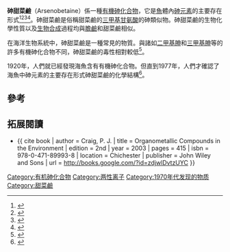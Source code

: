 {{Chembox
| Verifiedfields = changed
| Watchedfields = changed
| verifiedrevid = 457817360
| ImageFile = ArsenobetainePIC.svg
| ImageSize = 160
| ImageAlt = 砷甜菜鹼的結構式
| ImageFile1 = Arsenobetaine-zwitterion-3D-balls.png
| ImageSize1 = 160
| ImageAlt1 = 砷甜菜鹼的球棍模型
| PIN = 2-Trimethylarsoniumylacetate
| SystematicName = 2-(Trimethylarsaniumyl)acetate
|Section1={{Chembox Identifiers
| CASNo = 64436-13-1
| CASNo_Ref = {{cascite|correct|CAS}}
| PubChem = 47364
| MeSHName = Arsenobetaine
| RTECS = CH9750000
| Beilstein = 3933180
| KEGG_Ref = {{keggcite|changed|kegg}}
| KEGG = C19331
| SMILES = C[As+](C)(C)CC(=O)[O-]
| SMILES1 = C[As+](C)(C)CC([O-])=O
| ChemSpiderID_Ref = {{chemspidercite|changed|chemspider}}
| ChemSpiderID = 43109
| InChI = 1/C5H11AsO2/c1-6(2,3)4-5(7)8/h4H2,1-3H3
| InChIKey = SPTHHTGLGVZZRH-UHFFFAOYAQ
| StdInChI_Ref = {{stdinchicite|changed|chemspider}}
| StdInChI = 1S/C5H11AsO2/c1-6(2,3)4-5(7)8/h4H2,1-3H3
| StdInChIKey_Ref = {{stdinchicite|changed|chemspider}}
| StdInChIKey = SPTHHTGLGVZZRH-UHFFFAOYSA-N}}
|Section2={{Chembox Properties
| C=5 | H=11 | As=1 | O=2 
| MolarMass = 177.997501013 g mol<sup>−1</sup>}}
|Section3={{Chembox Hazards
| EUClass = 有毒(T)；對環境具危險性(N)
| RPhrases = {{R23/25}} {{R50/53}}
| SPhrases = {{S20/21}} {{S28}} {{S45}} {{S60}} {{S61}}
| AutoignitionPt =
 }}
}}

'''砷甜菜鹼'''（Arsenobetaine）係一種[[有機砷化合物|有機砷化合物]]，它是[[魚|魚]]體內[[砷元素|砷元素]]的主要存在形式<ref>{{cite journal | first1 = B. | last1 = Maher | title = Foreword: Research Front — Arsenic Biogeochemistry | journal = Environmental Chemistry | year = 2005 | volume = 2 | issue = 3 | pages= 139–140 | doi = 10.1071/EN05063 }}</ref><ref>{{cite journal | first1 = K. A. | last1 = Francesconi | title = Current Perspectives in Arsenic Environmental and Biological Research | journal = Environmental Chemistry | year = 2005 | volume = 2 | issue = 3 | pages = 141–145 | doi = 10.1071/EN05042 }}</ref><ref>{{cite journal | first1 = B. M. | last1 = Adair | first2 = S. B. | last2 = Waters | first3 = V. | last3 = Devesa | first4 = Z. | last4 = Drobna | first5 = M. | last5 = Styblo | first6 = D. J. | last6 = Thomas | title = Commonalities in Metabolism of Arsenicals | journal = Environmental Chemistry | year = 2005 | volume = 2 | issue = 3 | pages = 161–166 | doi = 10.1071/EN05054 }}</ref><ref>{{cite journal | first1 = J. C. | last1 = Ng | title = Environmental Contamination of Arsenic and its Toxicological Impact on Humans | journal = Environmental Chemistry | year = 2005 | volume = 2 | issue = 3 | pages = 146–160 | doi = 10.1071/EN05062 }}</ref>。砷甜菜鹼是俗稱甜菜鹼的[[甘胺酸甜菜鹼|三甲基甘氨酸]]的砷類似物。砷甜菜鹼的生物化學性質以及[[生物合成|生物合成]]過程均與[[膽鹼|膽鹼]]和甜菜鹼相似。

在海洋生物系統中，砷甜菜鹼是一種常見的物質。與諸如[[二甲基胂|二甲基胂]]和[[三甲基胂|三甲基胂]]等的許多有機砷化合物不同，砷甜菜鹼的毒性相對較低<ref>{{cite journal | last1 = Bhattacharya | first1 = P. | last2 = Welch | first2 = A. H. | last3 = Stollenwerk | first3 = K. G. | last4 = McLaughlin | first4 = M. J. | last5 = Bundschuh | first5 = J. | last6 = Panaullah | first6 = G. | title = Arsenic in the Environment: Biology and Chemistry | journal = Science of the Total Environment | year = 2007 | volume = 379 | issue = 2–3 | pages = 109–120 | pmid = 17434206 | doi = 10.1016/j.scitotenv.2007.02.037 }}</ref>。

1920年，人們就已經發現海魚含有有機砷化合物。但直到1977年，人們才確認了海魚中砷元素的主要存在形式砷甜菜鹼的化學結構<ref>{{cite journal  | author = Edmonds, J. S.; Francesconi, K. A.; Cannon, J. R.; Raston, C. L.; Skelton, B. W.; White, A. H. | title = Isolation, Crystal Structure and Synthesis of Arsenobetaine, the Arsenical Constituent of the Western Rock Lobster ''Panulirus longipes cygnus'' George | journal = Tetrahedron Letters | year = 1977 | volume = 18 | issue = 18 | pages = 1543–1546 | doi = 10.1016/S0040-4039(01)93098-9 }}</ref>。

==參考==
{{Reflist}}

==拓展閱讀==
*{{ cite book | author = Craig, P. J. | title = Organometallic Compounds in the Environment | edition = 2nd | year = 2003 | pages = 415 | isbn = 978-0-471-89993-8 | location = Chichester | publisher = John Wiley and Sons | url = http://books.google.com/?id=zdjwlDvtzUYC }}

[[Category:有机砷化合物|Category:有机砷化合物]]
[[Category:两性离子|Category:两性离子]]
[[Category:1970年代发现的物质|Category:1970年代发现的物质]]
[[Category:甜菜鹼|Category:甜菜鹼]]